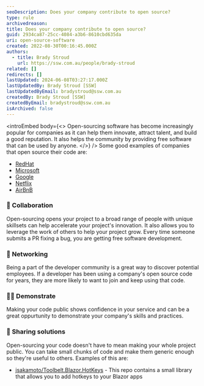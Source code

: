 ```yaml
---
seoDescription: Does your company contribute to open source?
type: rule
archivedreason:
title: Does your company contribute to open source?
guid: 2934ca87-25cc-4084-a3b6-8610cbd635da
uri: open-source-software
created: 2022-08-30T00:16:45.000Z
authors:
  - title: Brady Stroud
    url: https://ssw.com.au/people/brady-stroud
related: []
redirects: []
lastUpdated: 2024-06-08T03:27:17.000Z
lastUpdatedBy: Brady Stroud [SSW]
lastUpdatedByEmail: bradystroud@ssw.com.au
createdBy: Brady Stroud [SSW]
createdByEmail: bradystroud@ssw.com.au
isArchived: false
---
```


<introEmbed
  body={<>
Open-sourcing software has become increasingly popular for companies as it can help them innovate, attract talent, and build a good reputation. It also helps the community by providing free software that can be used by anyone.
  </>}
/>
Some good examples of companies that open source their code are:

- [RedHat](https://redhatofficial.github.io/)
- [Microsoft](https://opensource.microsoft.com/)
- [Google](https://opensource.google/)
- [Netflix](https://netflix.github.io/)
- [AirBnB](https://airbnb.io/projects/)

### 🧱 Collaboration

Open-sourcing opens your project to a broad range of people with unique skillsets can help accelerate your project's innovation. It also allows you to leverage the work of others to help your project grow.
Every time someone submits a PR fixing a bug, you are getting free software development.

### 🔗 Networking

Being a part of the developer community is a great way to discover potential employees. If a developer has been using a company's open source code for years, they are more likely to want to join and keep using that code.

### 👨‍🏫 Demonstrate

Making your code public shows confidence in your service and can be a great oppurtunity to demonstrate your company's skills and practices.

### 🤝 Sharing solutions

Open-sourcing your code doesn't have to mean making your whole project public. You can take small chunks of code and make them generic enough so they're useful to others.
Examples of this are:

- [jsakamoto/Toolbelt.Blazor.HotKeys](https://github.com/jsakamoto/Toolbelt.Blazor.HotKeys) - This repo contains a small library that allows you to add hotkeys to your Blazor apps
